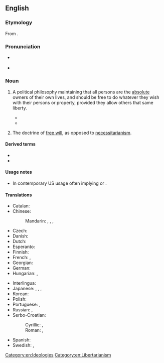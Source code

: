 ==English==
{{wikipedia}}

===Etymology===
From {{suffix|en|libertarian|ism}}.

===Pronunciation===
* {{a|UK}} {{IPA|en|/lɪbəˈtɛːɹɪənɪz(ə)m/}}
* {{audio|en|LL-Q1860 (eng)-Vealhurl-libertarianism.wav|Audio (Southern England)}}

===Noun===
{{en-noun|~}}

# {{lb|en|philosophy|politics|economics}} A political philosophy maintaining that all persons are the [[absolute]] owners of their own lives, and should be free to do whatever they wish with their persons or property, provided they allow others that same liberty.
#* {{quote-journal|en|author=Stan Lehr|title=The New Right Credo–Libertarianism|work=The New York Times|date=1971-01-10|url=https://www.nytimes.com/1971/01/10/archives/the-new-right-credo-libertarianism.html|issn=0362-4331|author2={{w|Louis Rossetto}}|passage=Nevertheless, advocates of individual freedom not only continue to exist, but are increasing in number. Refugees from the Old Right, the Old Left and the New Left, they are organizing independently under the New Right banner of '''libertarianism'''.}}
#* {{quote-book|en|author=Astra Taylor|authorlink=Astra Taylor|chapter=4|title=The People's Platform: Taking Back Power and Culture in the Digital Age|year=2014|publisher=Henry Holt and Company|isbn=978-0-8050-9545-6|passage=The peculiar brand of '''libertarianism''' in vogue within technology circles means a minority of members—a couple of outspoken misogynists—can disproportionately affect the behavior and mood of the group under the cover of free speech.}}
# {{lb|en|philosophy}} The doctrine of [[free will]], as opposed to [[necessitarianism]].

====Derived terms====
* {{l|en|left-libertarianism}}
* {{l|en|right-libertarianism}}

====Usage notes====
* In contemporary US usage often implying {{m|en|right-libertarianism}} or {{m|en|conservative-libertarianism}}.

====Translations====
{{trans-top|political philosophy}}
* Catalan: {{t|ca|llibertarisme|m}}
* Chinese:
*: Mandarin: {{t+|cmn|自由意志主義|sc=Hani}}, {{t+|cmn|自由意志主义|tr=zìyóu yìzhì zhǔyì|sc=Hani}}, {{t|cmn|自由意志論|sc=Hani}}, {{t|cmn|自由意志论|tr=zìyóu yìzhì lùn|sc=Hani}}
* Czech: {{t|cs|libertarianismus|m}}
* Danish: {{t|da|libertarianisme|c}}
* Dutch: {{t+|nl|libertarisme|n}}
* Esperanto: {{t+|eo|libertarianismo}}
* Finnish: {{t+|fi|libertarismi}}
* French: {{t+|fr|libertarianisme|m}}, {{t+|fr|libertarisme|m}}
* Georgian: {{t|ka|ლიბერტარიანიზმი}}
* German: {{t+|de|Libertarismus|m}}
* Hungarian: {{t|hu|libertarianizmus}}, {{t|hu|libertarizmus}}
{{trans-mid}}
* Interlingua: {{t|ia|libertarianismo|m}}
* Japanese: {{t|ja|リバタリアニズム|tr=ribatarianizumu|sc=Jpan}}, {{t|ja|完全自由主義|tr=かんぜんじゆうしゅぎ, kanzenjiyūshugi}}, {{t|ja|自由至上主義|tr=じゆうしじょうしゅぎ, jiyūshijōshugi}}, {{t|ja|自由意志主義|tr=じゆういししゅぎ, jiyūishishugi}}
* Korean: {{t|ko|자유지상주의(自由意志主義)}}
* Polish: {{t+|pl|libertarianizm|m}}
* Portuguese: {{t+|pt|libertarianismo|m}}, {{t+|pt|libertarismo|m}}
* Russian: {{t+|ru|либертари́зм|m}}, {{t+|ru|либертариа́нство|n}}
* Serbo-Croatian:
*: Cyrillic: {{t|sh|либертаријанизам|m}}, {{t|sh|слободарство|n}}
*: Roman: {{t|sh|libertarijanizam|m}}, {{t+|sh|slobodarstvo|n}}
* Spanish: {{t+|es|libertarismo|m}}
* Swedish: {{t+|sv|nyliberalism|n}}, {{t|sv|libertarianism|n}}
{{trans-bottom}}
[[Category:en:Ideologies]]
[[Category:en:Libertarianism]]